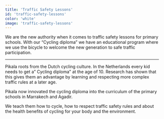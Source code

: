 ```yaml
---
title: 'Traffic Safety Lessons'
id: 'traffic-safety-lessons'
color: 'white'
image: 'traffic-safety-lessons'
---
```


We are the new authority when it comes to traffic safety lessons for primary schools. With our “Cycling diploma” we have an educational program where we use the bicycle to welcome the new generation to safe traffic participation.

---

Pikala roots from the Dutch cycling culture. In the Netherlands every kid needs to get a” Cycling diploma” at the age of 10. Research has shown that this gives them an advantage by learning and respecting more complex traffic rules at a later age.

Pikala now innovated the cycling diploma into the curriculum of the primary schools in Marrakech and Agadir.

We teach them how to cycle, how to respect traffic safety rules and about the health benefits of cycling for your body and the environment.
